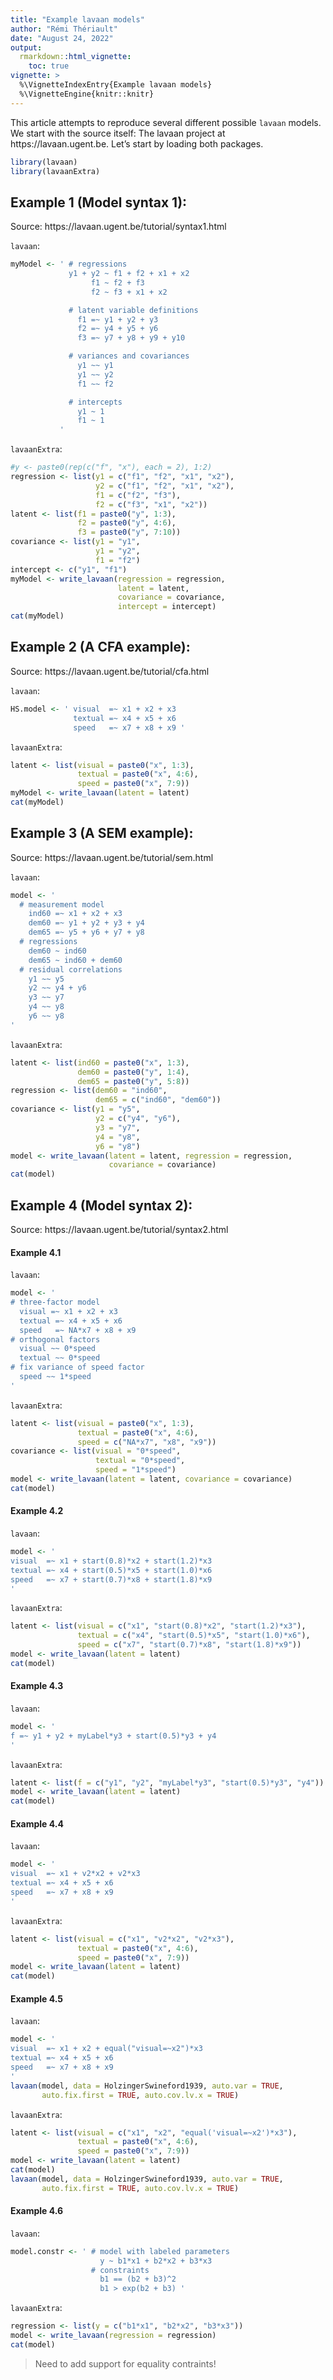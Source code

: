 ```yaml
---
title: "Example lavaan models"
author: "Rémi Thériault"
date: "August 24, 2022"
output:
  rmarkdown::html_vignette:
    toc: true
vignette: >
  %\VignetteIndexEntry{Example lavaan models}
  %\VignetteEngine{knitr::knitr}
---
```


This article attempts to reproduce several different possible `lavaan` models. We start with the source itself: The lavaan project at https://lavaan.ugent.be. Let's start by loading both packages.

```r
library(lavaan)
library(lavaanExtra)
```

## Example 1 (Model syntax 1): 
Source: https://lavaan.ugent.be/tutorial/syntax1.html

`lavaan`:
```r
myModel <- ' # regressions
             y1 + y2 ~ f1 + f2 + x1 + x2
                  f1 ~ f2 + f3
                  f2 ~ f3 + x1 + x2

             # latent variable definitions 
               f1 =~ y1 + y2 + y3 
               f2 =~ y4 + y5 + y6 
               f3 =~ y7 + y8 + y9 + y10

             # variances and covariances 
               y1 ~~ y1 
               y1 ~~ y2 
               f1 ~~ f2

             # intercepts 
               y1 ~ 1 
               f1 ~ 1
           '
```

`lavaanExtra`:
```r
#y <- paste0(rep(c("f", "x"), each = 2), 1:2)
regression <- list(y1 = c("f1", "f2", "x1", "x2"),
                   y2 = c("f1", "f2", "x1", "x2"),
                   f1 = c("f2", "f3"),
                   f2 = c("f3", "x1", "x2"))
latent <- list(f1 = paste0("y", 1:3),
               f2 = paste0("y", 4:6), 
               f3 = paste0("y", 7:10))
covariance <- list(y1 = "y1",
                   y1 = "y2",
                   f1 = "f2")
intercept <- c("y1", "f1")
myModel <- write_lavaan(regression = regression,
                        latent = latent,
                        covariance = covariance,
                        intercept = intercept)
cat(myModel)
```

## Example 2 (A CFA example): 
Source: https://lavaan.ugent.be/tutorial/cfa.html

`lavaan`:
```r
HS.model <- ' visual  =~ x1 + x2 + x3 
              textual =~ x4 + x5 + x6
              speed   =~ x7 + x8 + x9 '
```

`lavaanExtra`:
```r
latent <- list(visual = paste0("x", 1:3),
               textual = paste0("x", 4:6),
               speed = paste0("x", 7:9))
myModel <- write_lavaan(latent = latent)
cat(myModel)
```

## Example 3 (A SEM example): 
Source: https://lavaan.ugent.be/tutorial/sem.html

`lavaan`:
```r
model <- '
  # measurement model
    ind60 =~ x1 + x2 + x3
    dem60 =~ y1 + y2 + y3 + y4
    dem65 =~ y5 + y6 + y7 + y8
  # regressions
    dem60 ~ ind60
    dem65 ~ ind60 + dem60
  # residual correlations
    y1 ~~ y5
    y2 ~~ y4 + y6
    y3 ~~ y7
    y4 ~~ y8
    y6 ~~ y8
'
```

`lavaanExtra`:
```r
latent <- list(ind60 = paste0("x", 1:3),
               dem60 = paste0("y", 1:4),
               dem65 = paste0("y", 5:8))
regression <- list(dem60 = "ind60",
                   dem65 = c("ind60", "dem60"))
covariance <- list(y1 = "y5",
                   y2 = c("y4", "y6"),
                   y3 = "y7",
                   y4 = "y8",
                   y6 = "y8")
model <- write_lavaan(latent = latent, regression = regression, 
                      covariance = covariance)
cat(model)
```

## Example 4 (Model syntax 2): 
Source: https://lavaan.ugent.be/tutorial/syntax2.html

#### Example 4.1

`lavaan`:
```r
model <- '
# three-factor model
  visual =~ x1 + x2 + x3
  textual =~ x4 + x5 + x6
  speed   =~ NA*x7 + x8 + x9
# orthogonal factors
  visual ~~ 0*speed
  textual ~~ 0*speed
# fix variance of speed factor
  speed ~~ 1*speed
'
```

`lavaanExtra`:
```r
latent <- list(visual = paste0("x", 1:3),
               textual = paste0("x", 4:6),
               speed = c("NA*x7", "x8", "x9"))
covariance <- list(visual = "0*speed",
                   textual = "0*speed",
                   speed = "1*speed")
model <- write_lavaan(latent = latent, covariance = covariance)
cat(model)
```

#### Example 4.2

`lavaan`:
```r
model <- '
visual  =~ x1 + start(0.8)*x2 + start(1.2)*x3
textual =~ x4 + start(0.5)*x5 + start(1.0)*x6
speed   =~ x7 + start(0.7)*x8 + start(1.8)*x9
'
```

`lavaanExtra`:
```r
latent <- list(visual = c("x1", "start(0.8)*x2", "start(1.2)*x3"),
               textual = c("x4", "start(0.5)*x5", "start(1.0)*x6"),
               speed = c("x7", "start(0.7)*x8", "start(1.8)*x9"))
model <- write_lavaan(latent = latent)
cat(model)
```

#### Example 4.3

`lavaan`:
```r
model <- '
f =~ y1 + y2 + myLabel*y3 + start(0.5)*y3 + y4
'
```

`lavaanExtra`:
```r
latent <- list(f = c("y1", "y2", "myLabel*y3", "start(0.5)*y3", "y4"))
model <- write_lavaan(latent = latent)
cat(model)
```

#### Example 4.4

`lavaan`:
```r
model <- '
visual  =~ x1 + v2*x2 + v2*x3
textual =~ x4 + x5 + x6
speed   =~ x7 + x8 + x9
'
```

`lavaanExtra`:
```r
latent <- list(visual = c("x1", "v2*x2", "v2*x3"),
               textual = paste0("x", 4:6),
               speed = paste0("x", 7:9))
model <- write_lavaan(latent = latent)
cat(model)
```

#### Example 4.5

`lavaan`:
```r
model <- '
visual  =~ x1 + x2 + equal("visual=~x2")*x3
textual =~ x4 + x5 + x6
speed   =~ x7 + x8 + x9
'
lavaan(model, data = HolzingerSwineford1939, auto.var = TRUE, 
       auto.fix.first = TRUE, auto.cov.lv.x = TRUE)
```

`lavaanExtra`:
```r
latent <- list(visual = c("x1", "x2", "equal('visual=~x2')*x3"),
               textual = paste0("x", 4:6),
               speed = paste0("x", 7:9))
model <- write_lavaan(latent = latent)
cat(model)
lavaan(model, data = HolzingerSwineford1939, auto.var = TRUE, 
       auto.fix.first = TRUE, auto.cov.lv.x = TRUE)
```

#### Example 4.6

`lavaan`:
```r
model.constr <- ' # model with labeled parameters
                    y ~ b1*x1 + b2*x2 + b3*x3
                  # constraints
                    b1 == (b2 + b3)^2
                    b1 > exp(b2 + b3) '
```

`lavaanExtra`:
```r
regression <- list(y = c("b1*x1", "b2*x2", "b3*x3"))
model <- write_lavaan(regression = regression)
cat(model)
```

> Need to add support for equality contraints!
